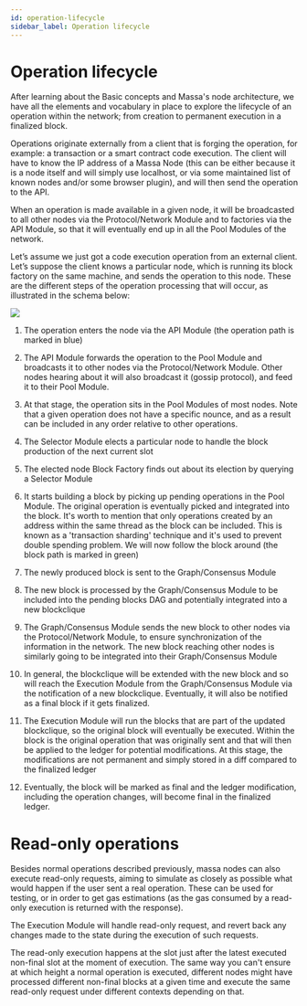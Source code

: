 ```yaml
---
id: operation-lifecycle
sidebar_label: Operation lifecycle
---
```

# Operation lifecycle

After learning about the Basic concepts and Massa's node architecture, we have all the elements and vocabulary 
in place to explore the lifecycle of an operation within the network; from creation to permanent execution in 
a finalized block.

Operations originate externally from a client that is forging the operation, for example: a transaction or a 
smart contract code execution. The client will have to know the IP address of a Massa Node (this can be either 
because it is a node itself and will simply use localhost, or via some maintained list of known nodes and/or 
some browser plugin), and will then send the operation to the API.

When an operation is made available in a given node, it will be broadcasted to all other nodes via the Protocol/Network 
Module and to factories via the API Module, so that it will eventually end up in all the Pool Modules of the network.

Let’s assume we just got a code execution operation from an external client. Let’s suppose the client knows a 
particular node, which is running its block factory on the same machine, and sends the operation to this node. 
These are the different steps of the operation processing that will occur, as illustrated in the schema below:

![](operation_lifecycle.svg)

1. The operation enters the node via the API Module (the operation path is marked in blue)

2. The API Module forwards the operation to the Pool Module and broadcasts it to other nodes via the Protocol/Network 
Module. Other nodes hearing about it will also broadcast it (gossip protocol), and feed it to their Pool Module.

3. At that stage, the operation sits in the Pool Modules of most nodes. Note that a given operation does not have a specific nounce, and as a result can be included in any order relative to other operations.

4. The Selector Module elects a particular node to handle the block production of the next current slot

5. The elected node Block Factory finds out about its election by querying a Selector Module

6. It starts building a block by picking up pending operations in the Pool Module. The original operation is 
eventually picked and integrated into the block. It's worth to mention that only operations created by an address within the same thread as the block can be included. This is known as a 'transaction sharding' technique and it's used to prevent double spending problem. We will now follow the block around (the block path is marked in green)

7. The newly produced block is sent to the Graph/Consensus Module

8. The new block is processed by the Graph/Consensus Module to be included into the pending blocks DAG and 
potentially integrated into a new blockclique

9. The Graph/Consensus Module sends the new block to other nodes via the Protocol/Network Module, to ensure 
synchronization of the information in the network. The new block reaching other nodes is similarly going to be integrated into their Graph/Consensus Module

10. In general, the blockclique will be extended with the new block and so will reach the Execution Module 
from the Graph/Consensus Module via the notification of a new blockclique. Eventually, it will also be notified 
as a final block if it gets finalized.

11. The Execution Module will run the blocks that are part of the updated blockclique, so the original block 
will eventually be executed. Within the block is the original operation that was originally sent and that will 
then be applied to the ledger for potential modifications. At this stage, the modifications are not permanent and 
simply stored in a diff compared to the finalized ledger

12. Eventually, the block will be marked as final and the ledger modification, including the operation changes, 
will become final in the finalized ledger.

# Read-only operations

Besides normal operations described previously, massa nodes can also execute read-only requests, aiming to simulate as closely as possible what would 
happen if the user sent a real operation. These can be used for testing, or in order to get gas estimations (as the gas consumed by a read-only execution is
returned with the response).

The Execution Module will handle read-only request, and revert back any changes made to the state during the execution of such requests.

The read-only execution happens at the slot just after the latest executed non-final slot at the moment of execution.
The same way you can't ensure at which height a normal operation is executed, different nodes might have processed different non-final blocks at a given time and execute the same read-only request under different contexts depending on that.
